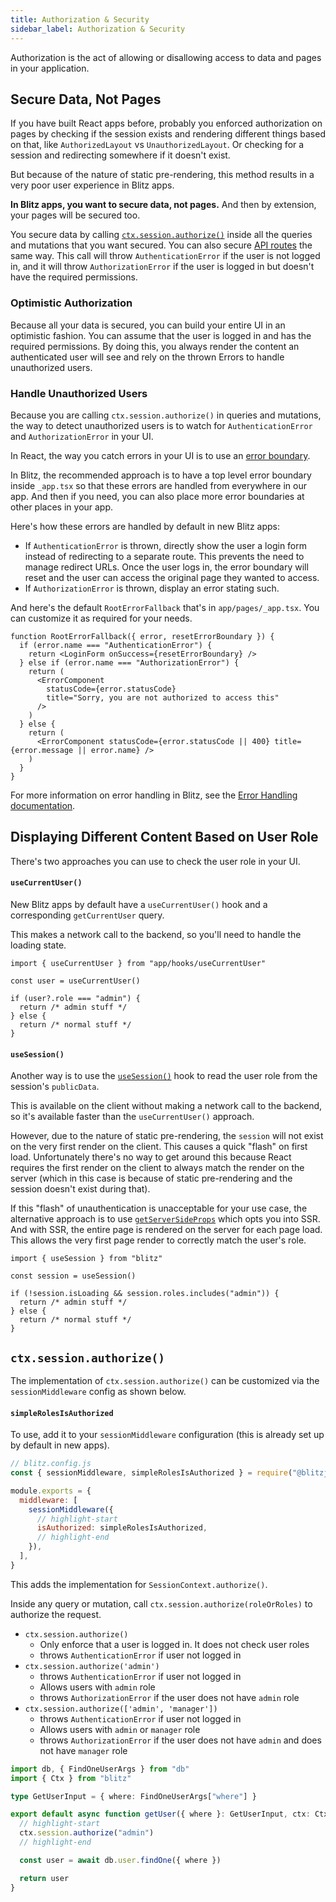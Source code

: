 ```yaml
---
title: Authorization & Security
sidebar_label: Authorization & Security
---
```


Authorization is the act of allowing or disallowing access to data and pages in your application.

## Secure Data, Not Pages

If you have built React apps before, probably you enforced authorization on pages by checking if the session exists and rendering different things based on that, like `AuthorizedLayout` vs `UnauthorizedLayout`. Or checking for a session and redirecting somewhere if it doesn't exist.

But because of the nature of static pre-rendering, this method results in a very poor user experience in Blitz apps.

**In Blitz apps, you want to secure data, not pages.** And then by extension, your pages will be secured too.

You secure data by calling [`ctx.session.authorize()`](#ctxsessionauthorize) inside all the queries and mutations that you want secured. You can also secure [API routes](./api-routes) the same way. This call will throw `AuthenticationError` if the user is not logged in, and it will throw `AuthorizationError` if the user is logged in but doesn't have the required permissions.

### Optimistic Authorization

Because all your data is secured, you can build your entire UI in an optimistic fashion. You can assume that the user is logged in and has the required permissions. By doing this, you always render the content an authenticated user will see and rely on the thrown Errors to handle unauthorized users.

### Handle Unauthorized Users

Because you are calling `ctx.session.authorize()` in queries and mutations, the way to detect unauthorized users is to watch for `AuthenticationError` and `AuthorizationError` in your UI.

In React, the way you catch errors in your UI is to use an [error boundary](https://reactjs.org/docs/error-boundaries.html).

In Blitz, the recommended approach is to have a top level error boundary inside `_app.tsx` so that these errors are handled from everywhere in our app. And then if you need, you can also place more error boundaries at other places in your app.

Here's how these errors are handled by default in new Blitz apps:

- If `AuthenticationError` is thrown, directly show the user a login form instead of redirecting to a separate route. This prevents the need to manage redirect URLs. Once the user logs in, the error boundary will reset and the user can access the original page they wanted to access.
- If `AuthorizationError` is thrown, display an error stating such.

And here's the default `RootErrorFallback` that's in `app/pages/_app.tsx`. You can customize it as required for your needs.

```tsx
function RootErrorFallback({ error, resetErrorBoundary }) {
  if (error.name === "AuthenticationError") {
    return <LoginForm onSuccess={resetErrorBoundary} />
  } else if (error.name === "AuthorizationError") {
    return (
      <ErrorComponent
        statusCode={error.statusCode}
        title="Sorry, you are not authorized to access this"
      />
    )
  } else {
    return (
      <ErrorComponent statusCode={error.statusCode || 400} title={error.message || error.name} />
    )
  }
}
```

For more information on error handling in Blitz, see the [Error Handling documentation](./error-handling).

## Displaying Different Content Based on User Role

There's two approaches you can use to check the user role in your UI.

#### `useCurrentUser()`

New Blitz apps by default have a `useCurrentUser()` hook and a corresponding `getCurrentUser` query.

This makes a network call to the backend, so you'll need to handle the loading state.

```tsx
import { useCurrentUser } from "app/hooks/useCurrentUser"

const user = useCurrentUser()

if (user?.role === "admin") {
  return /* admin stuff */
} else {
  return /* normal stuff */
}
```

#### `useSession()`

Another way is to use the [`useSession()`](./session-management#session-on-the-client) hook to read the user role from the session's `publicData`.

This is available on the client without making a network call to the backend, so it's available faster than the `useCurrentUser()` approach.

However, due to the nature of static pre-rendering, the `session` will not exist on the very first render on the client. This causes a quick "flash" on first load. Unfortunately there's no way to get around this because React requires the first render on the client to always match the render on the server (which in this case is because of static pre-rendering and the session doesn't exist during that).

If this "flash" of unauthentication is unacceptable for your use case, the alternative approach is to use [`getServerSideProps`](./get-server-side-props) which opts you into SSR. And with SSR, the entire page is rendered on the server for each page load. This allows the very first page render to correctly match the user's role.

```tsx
import { useSession } from "blitz"

const session = useSession()

if (!session.isLoading && session.roles.includes("admin")) {
  return /* admin stuff */
} else {
  return /* normal stuff */
}
```

## `ctx.session.authorize()`

The implementation of `ctx.session.authorize()` can be customized via the `sessionMiddleware` config as shown below.

#### `simpleRolesIsAuthorized`

To use, add it to your `sessionMiddleware` configuration (this is already set up by default in new apps).

```js
// blitz.config.js
const { sessionMiddleware, simpleRolesIsAuthorized } = require("@blitzjs/server")

module.exports = {
  middleware: [
    sessionMiddleware({
      // highlight-start
      isAuthorized: simpleRolesIsAuthorized,
      // highlight-end
    }),
  ],
}
```

This adds the implementation for `SessionContext.authorize()`.

Inside any query or mutation, call `ctx.session.authorize(roleOrRoles)` to authorize the request.

- `ctx.session.authorize()`
  - Only enforce that a user is logged in. It does not check user roles
  - throws `AuthenticationError` if user not logged in
- `ctx.session.authorize('admin')`
  - throws `AuthenticationError` if user not logged in
  - Allows users with `admin` role
  - throws `AuthorizationError` if the user does not have `admin` role
- `ctx.session.authorize(['admin', 'manager'])`
  - throws `AuthenticationError` if user not logged in
  - Allows users with `admin` or `manager` role
  - throws `AuthorizationError` if the user does not have `admin` and does not have `manager` role

```ts
import db, { FindOneUserArgs } from "db"
import { Ctx } from "blitz"

type GetUserInput = { where: FindOneUserArgs["where"] }

export default async function getUser({ where }: GetUserInput, ctx: Ctx) {
  // highlight-start
  ctx.session.authorize("admin")
  // highlight-end

  const user = await db.user.findOne({ where })

  return user
}
```
